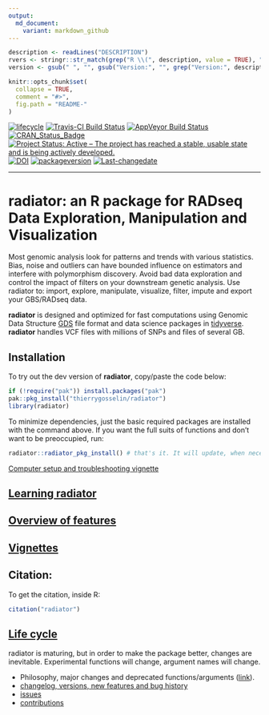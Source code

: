 ```yaml
---
output:
  md_document:
    variant: markdown_github
---
```


```r
description <- readLines("DESCRIPTION")
rvers <- stringr::str_match(grep("R \\(", description, value = TRUE), "[0-9]{1,4}\\.[0-9]{1,4}\\.[0-9]{1,4}")[1,1]
version <- gsub(" ", "", gsub("Version:", "", grep("Version:", description, value = TRUE)))
```

```r
knitr::opts_chunk$set(
  collapse = TRUE,
  comment = "#>",
  fig.path = "README-"
)
```
<!-- badges: start -->
[![lifecycle](https://img.shields.io/badge/lifecycle-maturing-blue.svg)](https://tidyverse.org/lifecycle/#maturing)
[![Travis-CI Build Status](https://travis-ci.org/thierrygosselin/radiator.svg?branch=master)](https://travis-ci.org/thierrygosselin/radiator)
[![AppVeyor Build Status](https://ci.appveyor.com/api/projects/status/github/thierrygosselin/radiator?branch=master&svg=true)](https://ci.appveyor.com/project/thierrygosselin/radiator)
[![CRAN_Status_Badge](http://www.r-pkg.org/badges/version/radiator)](http://cran.r-project.org/package=radiator)
[![Project Status: Active – The project has reached a stable, usable state and is being actively developed.](http://www.repostatus.org/badges/latest/active.svg)](http://www.repostatus.org/#active)
[![DOI](https://zenodo.org/badge/14548/thierrygosselin/radiator.svg)](https://zenodo.org/badge/latestdoi/14548/thierrygosselin/radiator)
[![packageversion](https://img.shields.io/badge/Package%20version-`r version`-orange.svg)](commits/master)
[![Last-changedate](https://img.shields.io/badge/last%20change-`r gsub('-', '--', Sys.Date())`-brightgreen.svg)](/commits/master)

---



# radiator: an R package for RADseq Data Exploration, Manipulation and Visualization

Most genomic analysis look for patterns and trends with various statistics. 
Bias, noise and outliers can have bounded influence on estimators and interfere
with polymorphism discovery. Avoid bad data exploration and control the impact
of filters on your downstream genetic analysis. Use radiator to: import, explore,
manipulate, visualize, filter, impute and export your GBS/RADseq data.

**radiator** is designed and optimized for fast computations using Genomic Data Structure [GDS](https://github.com/zhengxwen/gdsfmt) file format and data science packages in 
[tidyverse](https://www.tidyverse.org). **radiator** handles VCF files with millions of
SNPs and files of several GB.

## Installation
To try out the dev version of **radiator**, copy/paste the code below:

```r
if (!require("pak")) install.packages("pak")
pak::pkg_install("thierrygosselin/radiator")
library(radiator)
```

To minimize dependencies, just the basic required packages are installed with
the command above. If you want the full suits of functions and don't want to
be preoccupied, run:

```r
radiator::radiator_pkg_install() # that's it. It will update, when necessary, radiator.
```
[Computer setup and troubleshooting vignette](https://thierrygosselin.github.io/radiator/articles/rad_genomics_computer_setup.html)


## [Learning radiator](https://thierrygosselin.github.io/radiator/articles/getting_started.html)

## [Overview of features](https://thierrygosselin.github.io/radiator/articles/getting_started.html#overview)

## [Vignettes](https://thierrygosselin.github.io/radiator/articles/index.html)

## Citation:
To get the citation, inside R:
```r
citation("radiator")
```

## [Life cycle](https://thierrygosselin.github.io/radiator/articles/life_cycle.html)

radiator is maturing, but in order to make the package better, changes are 
inevitable. Experimental functions will change, argument names will change.

* Philosophy, major changes and deprecated functions/arguments ([link](https://thierrygosselin.github.io/radiator/articles/life_cycle.html)).
* [changelog, versions, new features and bug history](https://thierrygosselin.github.io/radiator/news/index.html)
* [issues](https://github.com/thierrygosselin/radiator/issues/new/choose)
* [contributions](https://github.com/thierrygosselin/radiator/issues/new/choose)
